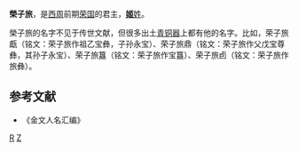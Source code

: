 '''榮子旅'''，是[[西周|西周]]前期[[荣国|荣国]]的君主，[[姬姓|'''姬'''姓]]。

榮子旅的名字不见于传世文献，但很多出土[[青铜器|青铜器]]上都有他的名字。比如，荣子旅甗（铭文：荣子旅作祖乙宝彝，子孙永宝）、荣子旅鼎（铭文：荣子旅作父戊宝尊彝，其孙子永宝）、荣子旅簋（铭文：荣子旅作宝簋）、荣子旅卣（铭文：荣子旅作旅彝）。

==参考文献==
*《金文人名汇编》
[[Category:西周人|R]]
[[Category:荣国|Z]]
{{周朝人小作品}}